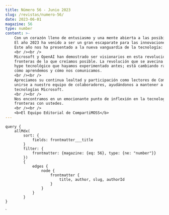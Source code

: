 ```yaml
---
title: Número 56 - Junio 2023
slug: /revistas/numero-56/
date: 2023-06-01
magazine: 56
type: number
content: >-
    Con un corazón lleno de entusiasmo y una mente abierta a las posibilidades ilimitadas, el Equipo Editorial de CompartiMOSS les da la bienvenida al número 56 de nuestra revista. 
    El año 2023 ha venido a ser un gran escaparate para las innovaciones tecnológicas, superando incluso nuestras expectativas más ambiciosas. 
    Este año nos ha presentado a la nueva vanguardia de la tecnología: la Inteligencia Artificial Generativa.
    <br /><br />
    Microsoft y OpenAI han demostrado ser visionarios en esta revolución, introduciendo tecnologías como ChatGPT que están redefiniendo las 
    fronteras de lo que creíamos posible. La revolución que se avecina gracias a la Inteligencia Artificial Generativa va más allá de cualquier 
    hype tecnológico que hayamos experimentado antes; está cambiando radicalmente la forma en que interactuamos con la tecnología, 
    cómo aprendemos y cómo nos comunicamos.
    <br /><br />
    Apreciamos su continua lealtad y participación como lectores de CompartiMOSS. Como siempre, invitamos a todos nuestros lectores a considerar 
    unirse a nuestro equipo de colaboradores, ayudándonos a mantener a CompartiMOSS como la revista de referencia de habla hispana en 
    tecnologías Microsoft.
    <br /><br />
    Nos encontramos en un emocionante punto de inflexión en la tecnología, y no podríamos estar más entusiasmados de explorar estas nuevas 
    fronteras con ustedes.
    <br /><br />
    <b>El Equipo Editorial de CompartiMOSS</b>
---
```




<NumberHeader frontmatter={props.pageContext.frontmatter} />

<ViewArticles articles={props.data.allMdx} title="Índice" />

<ViewPartners />

    query {
        allMdx(    
            sort: {
                fields: frontmatter___title
            }
            filter: {
                frontmatter: {magazine: {eq: 56}, type: {ne: "number"}}
            }) 
            {
                edges {
                    node {
                        frontmatter {
                            title, author, slug, authorId
                        }      
                    }
                }
            }
    }
`

